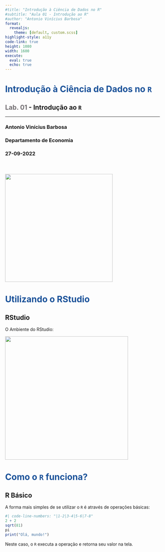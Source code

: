 ```yaml
---
#title: "Introdução à Ciência de Dados no R"
#subtitle: "Aula 01 - Introdução ao R"
#author: "Antonio Vinícius Barbosa"
format:
  revealjs: 
    theme: [default, custom.scss]
highlight-style: a11y
code-link: true
height: 1080
width: 1600
execute: 
  eval: true
  echo: true
---
```


<h1><font color="1b5299"> Introdução à Ciência de Dados no `R` </font></h1>

<h2><font color="736f72"> Lab. 01 </font> - Introdução ao `R`</h2>

<hr>

<h3>

Antonio Vinícius Barbosa

<h3>

Departamento de Economia

<h3>27-09-2022</h3>

<br>

<h3>

![](https://www.r-project.org/logo/Rlogo.svg){.absolute top="580" left="1050" width="350"}

# <font color="1b5299"> Utilizando o RStudio </font> {background-color="#BBDEF0"}

## RStudio

O Ambiente do RStudio:

![](Imagens/rstudio-panels.png){fig-align="center" width="400"}

# <font color="1b5299"> Como o `R` funciona? </font> {background-color="#BBDEF0"}

## R Básico

A forma mais simples de se utilizar o `R` é através de operações básicas:

```r
#| code-line-numbers: "|1-2|3-4|5-6|7-8"
2 + 2
sqrt(81)
pi
print("Olá, mundo!")
```

Neste caso, o `R` executa a operação e retorna seu valor na tela.

